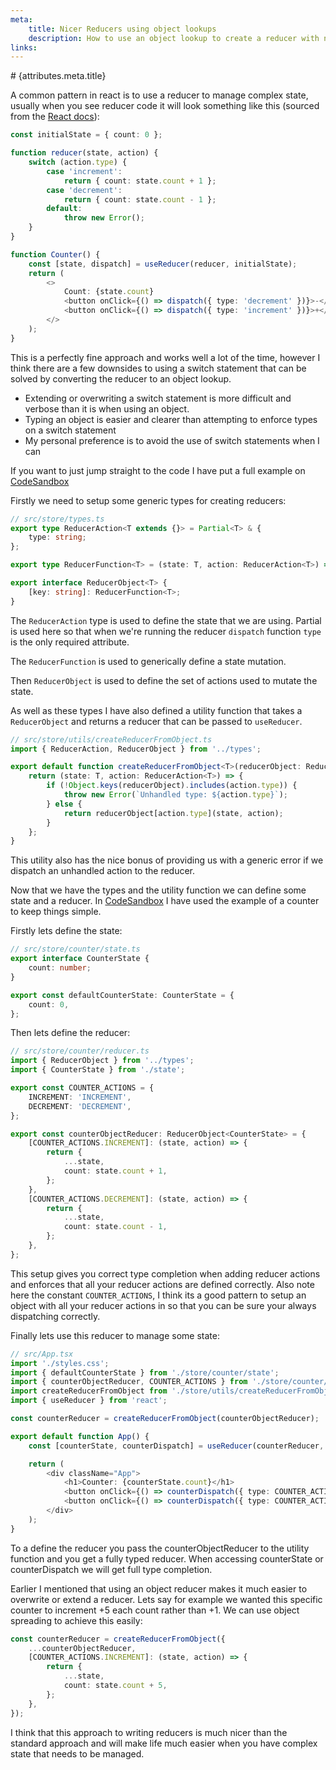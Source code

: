 ```yaml
---
meta:
    title: Nicer Reducers using object lookups
    description: How to use an object lookup to create a reducer with nice type completion and extendability
links:
---
```



<BlogContent>
# {attributes.meta.title}

A common pattern in react is to use a reducer to manage complex state, usually when you see reducer code it will look something like this (sourced from the [React docs](https://reactjs.org/docs/hooks-reference.html#usereducer)):

```ts
const initialState = { count: 0 };

function reducer(state, action) {
    switch (action.type) {
        case 'increment':
            return { count: state.count + 1 };
        case 'decrement':
            return { count: state.count - 1 };
        default:
            throw new Error();
    }
}

function Counter() {
    const [state, dispatch] = useReducer(reducer, initialState);
    return (
        <>
            Count: {state.count}
            <button onClick={() => dispatch({ type: 'decrement' })}>-</button>
            <button onClick={() => dispatch({ type: 'increment' })}>+</button>
        </>
    );
}
```

This is a perfectly fine approach and works well a lot of the time, however I think there are a few downsides
to using a switch statement that can be solved by converting the reducer to an object lookup.

-   Extending or overwriting a switch statement is more difficult and verbose than it is when using an object.
-   Typing an object is easier and clearer than attempting to enforce types on a switch statement
-   My personal preference is to avoid the use of switch statements when I can

If you want to just jump straight to the code I have put a full example on [CodeSandbox](https://codesandbox.io/s/react-state-reducer-pattern-wukw3l?file=/src/App.tsx)

Firstly we need to setup some generic types for creating reducers:

```ts
// src/store/types.ts
export type ReducerAction<T extends {}> = Partial<T> & {
    type: string;
};

export type ReducerFunction<T> = (state: T, action: ReducerAction<T>) => T;

export interface ReducerObject<T> {
    [key: string]: ReducerFunction<T>;
}
```

The `ReducerAction` type is used to define the state that we are using. Partial is used here so that when we're running the reducer `dispatch` function `type` is the only required attribute.

The `ReducerFunction` is used to generically define a state mutation.

Then `ReducerObject` is used to define the set of actions used to mutate the state.

As well as these types I have also defined a utility function that takes a `ReducerObject` and returns a reducer that can be passed to `useReducer`.

```ts
// src/store/utils/createReducerFromObject.ts
import { ReducerAction, ReducerObject } from '../types';

export default function createReducerFromObject<T>(reducerObject: ReducerObject<T>) {
    return (state: T, action: ReducerAction<T>) => {
        if (!Object.keys(reducerObject).includes(action.type)) {
            throw new Error(`Unhandled type: ${action.type}`);
        } else {
            return reducerObject[action.type](state, action);
        }
    };
}
```

This utility also has the nice bonus of providing us with a generic error if we dispatch an unhandled action to the reducer.

Now that we have the types and the utility function we can define some state and a reducer. In [CodeSandbox](https://codesandbox.io/s/react-state-reducer-pattern-wukw3l?file=/src/App.tsx) I have used the example of a counter to keep things simple.

Firstly lets define the state:

```ts
// src/store/counter/state.ts
export interface CounterState {
    count: number;
}

export const defaultCounterState: CounterState = {
    count: 0,
};
```

Then lets define the reducer:

```ts
// src/store/counter/reducer.ts
import { ReducerObject } from '../types';
import { CounterState } from './state';

export const COUNTER_ACTIONS = {
    INCREMENT: 'INCREMENT',
    DECREMENT: 'DECREMENT',
};

export const counterObjectReducer: ReducerObject<CounterState> = {
    [COUNTER_ACTIONS.INCREMENT]: (state, action) => {
        return {
            ...state,
            count: state.count + 1,
        };
    },
    [COUNTER_ACTIONS.DECREMENT]: (state, action) => {
        return {
            ...state,
            count: state.count - 1,
        };
    },
};
```

This setup gives you correct type completion when adding reducer actions and enforces that all your reducer actions are defined correctly.
Also note here the constant `COUNTER_ACTIONS`, I think its a good pattern to setup an object with all your reducer actions in so that you can be sure your always dispatching correctly.

Finally lets use this reducer to manage some state:

```ts
// src/App.tsx
import './styles.css';
import { defaultCounterState } from './store/counter/state';
import { counterObjectReducer, COUNTER_ACTIONS } from './store/counter/reducer';
import createReducerFromObject from './store/utils/createReducerFromObject';
import { useReducer } from 'react';

const counterReducer = createReducerFromObject(counterObjectReducer);

export default function App() {
    const [counterState, counterDispatch] = useReducer(counterReducer, defaultCounterState);

    return (
        <div className="App">
            <h1>Counter: {counterState.count}</h1>
            <button onClick={() => counterDispatch({ type: COUNTER_ACTIONS.DECREMENT })}>-</button>
            <button onClick={() => counterDispatch({ type: COUNTER_ACTIONS.INCREMENT })}>+</button>
        </div>
    );
}
```

To a define the reducer you pass the counterObjectReducer to the utility function and you get a fully typed reducer.
When accessing counterState or counterDispatch we will get full type completion.

Earlier I mentioned that using an object reducer makes it much easier to overwrite or extend a reducer. Lets say for example we wanted this specific counter to increment +5 each count rather than +1. We can use object spreading to achieve this easily:

```ts
const counterReducer = createReducerFromObject({
    ...counterObjectReducer,
    [COUNTER_ACTIONS.INCREMENT]: (state, action) => {
        return {
            ...state,
            count: state.count + 5,
        };
    },
});
```

I think that this approach to writing reducers is much nicer than the standard approach and will make life much easier when you have complex state that needs to be managed.

<br />
</BlogContent>
